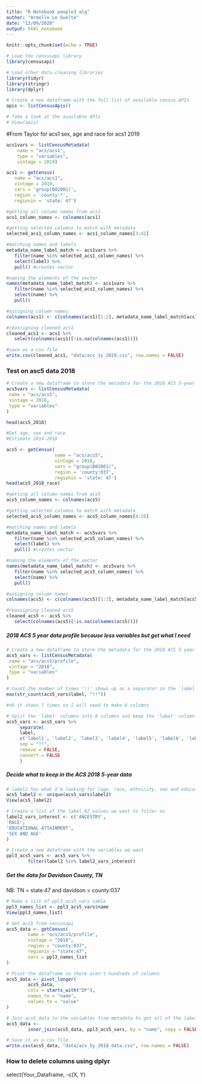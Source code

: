 ```yaml
---
title: "R Notebook people3 alg"
author: "Armelle Le Guelte"
date: "12/09/2020"
output: html_notebook
--- 
```

```r
knitr::opts_chunk$set(echo = TRUE)
```


```r
# Load the censusapi library
library(censusapi)

# Load other data-cleaning libraries
library(tidyr)
library(stringr)
library(dplyr)

# Create a new dataframe with the full list of available census APIs
apis <- listCensusApis()

# Take a look at the available APIs
# View(apis)
```

#From Taylor for acs1 sex, age and race for acs1 2019

```r
acs1vars <- listCensusMetadata(
    name = "acs/acs1", 
    type = "variables",
    vintage = 2019)
```

```r
acs1 <- getCensus(
   name = "acs/acs1",
   vintage = 2019,
   vars = 'group(B02001)',
   region = 'county:*',
   regionin = 'state: 47')
```


```r
#getting all column names from acs1
acs1_column_names <- colnames(acs1)

#getting selected columns to match with metadata
selected_acs1_column_names <- acs1_column_names[3:42]

#matching names and labels 
metadata_name_label_match <- acs1vars %>%
   filter(name %in% selected_acs1_column_names) %>%
   select(label) %>%
   pull() #creates vector

#naming the elements of the vector
names(metadata_name_label_match) <- acs1vars %>%
   filter(name %in% selected_acs1_column_names) %>%
   select(name) %>%
   pull() 

#assigning column names
colnames(acs1) <- c(colnames(acs1)[1:2], metadata_name_label_match[acs1_column_names[3:42]], colnames(acs1)[43:44])

#reassigning cleaned acs1
cleaned_acs1 <- acs1 %>% 
   select(colnames(acs1)[!is.na(colnames(acs1))]) 
```

```r
#save as a csv file
write.csv(cleaned_acs1, "data/acs_1y_2019.csv", row.names = FALSE)
```

### Test on asc5 data 2018

```r

# Create a new dataframe to store the metadata for the 2018 ACS 5-year dataset
acs5vars <- listCensusMetadata(
 name = "acs/acs5",
 vintage = 2018,
 type = "variables"
)

head(acs5_2018)

```
```r
#Get age, sex and race
#Estimate 2014-2018

acs5 <- getCensus( 
                  name = "acs/acs5",   
                  vintage = 2018, 
                  vars = "group(B02001)",
                  region = 'county:037',
                  regionin = 'state: 47')
head(acs5_2018_race)
```

```r
#getting all column names from acs5
acs5_column_names <- colnames(acs5)

#getting selected columns to match with metadata
selected_acs5_column_names <- acs5_column_names[4:20]

#matching names and labels 
metadata_name_label_match <- acs5vars %>%
   filter(name %in% selected_acs5_column_names) %>%
   select(label) %>%
   pull() #creates vector

#naming the elements of the vector
names(metadata_name_label_match) <- acs5vars %>%
   filter(name %in% selected_acs5_column_names) %>%
   select(name) %>%
   pull() 

#assigning column names
colnames(acs5) <- c(colnames(acs5)[1:3], metadata_name_label_match[acs5_column_names[4:20]],colnames(acs5)[21:44])

#reassigning cleaned acs5
cleaned_acs5 <- acs5 %>% 
   select(colnames(acs5)[!is.na(colnames(acs5))]) 

```



##### 2018 ACS 5 year data profile because less variables but get what I need

```r

# Create a new dataframe to store the metadata for the 2018 ACS 5-year dataset
acs5_vars <- listCensusMetadata(
 name = "acs/acs5/profile",
 vintage = "2018",
 type = "variables"
)
```


```r
# Count the number of times '!!' shows up as a separator in the `label` field
max(str_count(acs5_vars$label, "!!"))

#nb it shows 7 times so I will need to make 8 columns

# Split the 'label' columns into 8 columns and keep the 'label' column
acs5_vars <- acs5_vars %>%
     separate(
     label,
     c('label1', 'label2', 'label3', 'label4', 'label5', 'label6', 'label7', 'label8'),
     sep = "!!",
     remove = FALSE,
     convert = FALSE
     )
```

##### Decide what to keep in the ACS 2018 5-year data

```r
# label2 has what I'm looking for (age, race, ethnicity, sex and education)
acs5_label2 <- unique(acs5_vars$label2)
View(acs5_label2)
```


```r
# Create a list of the label_02 values we want to filter on
label2_vars_interest <- c('ANCESTRY',
'RACE',
'EDUCATIONAL ATTAINMENT',
'SEX AND AGE'
)

# Create a new dataframe with the variables we want
ppl3_acs5_vars <- acs5_vars %>% 
        filter(label2 %in% label2_vars_interest)
```

##### Get the data for Davidson County, TN
NB: TN = state:47 and davidson = county:037

```r
# Make a list of ppl3_acs5_vars table
ppl3_names_list <- ppl3_acs5_vars$name
View(ppl3_names_list)

# Get acs5 from censusapi
acs5_data <- getCensus(
        name = "acs/acs5/profile",
        vintage = "2018",
        region = "county:037",
        regionin = "state:47",
        vars = ppl3_names_list
)

```

```r
# Pivot the dataframe so there aren't hundreds of columns
acs5_data <- pivot_longer(
        acs5_data,
        cols = starts_with("DP"),
        names_to = "name",
        values_to = "value"
)
```

```r
# Join acs5_data to the variables from metadata to get all of the labels information
acs5_data <-
        inner_join(acs5_data, ppl3_acs5_vars, by = "name", copy = FALSE)
```

```r
# Save it as a csv file
write.csv(acs5_data, "data/acs_5y_2018_data.csv", row.names = FALSE)
```

### How to delete columns using dplyr

select(Your_Dataframe, -c(X, Y)

